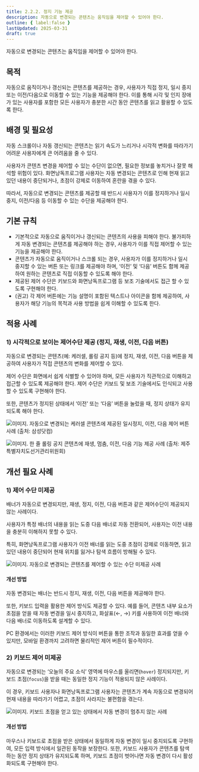```yaml
---
title: 2.2.2. 정지 기능 제공
description: 자동으로 변경되는 콘텐츠는 움직임을 제어할 수 있어야 한다.
outline: { label:false }
lastUpdated: 2025-03-31
draft: true
---
```


<Aside title="검사 항목">
자동으로 변경되는 콘텐츠는 움직임을 제어할 수 있어야 한다.
</Aside>

## 목적
자동으로 움직이거나 갱신되는 콘텐츠를 제공하는 경우, 사용자가 직접 정지, 일시 중지 또는 이전/다음으로 이동할 수 있는 기능을 제공해야 한다. 이를 통해 시각 및 인지 장애가 있는 사용자를 포함한 모든 사용자가 충분한 시간 동안 콘텐츠를 읽고 활용할 수 있도록 한다.

##	배경 및 필요성
자동 스크롤이나 자동 갱신되는 콘텐츠는 읽기 속도가 느리거나 시각적 변화를 따라가기 어려운 사용자에게 큰 어려움을 줄 수 있다.

사용자가 콘텐츠 변경을 제어할 수 있는 수단이 없으면, 필요한 정보를 놓치거나 잘못 해석할 위험이 있다. 화면낭독프로그램 사용자는 자동 변경되는 콘텐츠로 인해 현재 읽고 있던 내용이 중단되거나, 초점이 강제로 이동하여 혼란을 겪을 수 있다.

따라서, 자동으로 변경되는 콘텐츠를 제공할 때 반드시 사용자가 이를 정지하거나 일시 중지, 이전/다음 등 이동할 수 있는 수단을 제공해야 한다.

##	기본 규칙
- 기본적으로 자동으로 움직이거나 갱신되는 콘텐츠의 사용을 피해야 한다. 불가피하게 자동 변경되는 콘텐츠를 제공해야 하는 경우, 사용자가 이를 직접 제어할 수 있는 기능을 제공해야 한다.
- 콘텐츠가 자동으로 움직이거나 스크롤 되는 경우, 사용자가 이를 정지하거나 일시 중지할 수 있는 버튼 또는 링크를 제공해야 하며, ‘이전’ 및 ‘다음’ 버튼도 함께 제공하여 원하는 콘텐츠로 직접 이동할 수 있도록 해야 한다.
- 제공된 제어 수단은 키보드와 화면낭독프로그램 등 보조 기술에서도 접근 할 수 있도록 구현해야 한다.
- (권고) 각 제어 버튼에는 기능 설명이 포함된 텍스트나 아이콘을 함께 제공하여, 사용자가 해당 기능의 목적과 사용 방법을 쉽게 이해할 수 있도록 한다.

## 적용 사례
### 1)	시각적으로 보이는 제어수단 제공 (정지, 재생, 이전, 다음 버튼)
자동으로 변경되는 콘텐츠(예: 케러셀, 롤링 공지 등)에 정지, 재생, 이전, 다음 버튼을 제공하여 사용자가 직접 콘텐츠의 변화를 제어할 수 있다.

제어 수단은 화면에서 쉽게 식별할 수 있어야 하며, 모든 사용자가 직관적으로 이해하고 접근할 수 있도록 제공해야 한다. 제어 수단은 키보드 및 보조 기술에서도 인식되고 사용할 수 있도록 구현해야 한다.

또한, 콘텐츠가 정지된 상태에서 ‘이전’ 또는 ‘다음’ 버튼을 눌렀을 때, 정지 상태가 유지되도록 해야 한다.

![이미지. 자동으로 변경되는 케러셀 콘텐츠에 제공된 일시정지, 이전, 다음 제어 버튼 사례 (출처: 삼성닷컴)](/images/image155.png)

![이미지. 한 줄 롤링 공지 콘텐츠에 재생, 멈춤, 이전, 다음 기능 제공 사례 (출처: 제주특별자치도선거관리위원회)](/images/image156.png)

## 개선 필요 사례
### 1)	제어 수단 미제공
배너가 자동으로 변경되지만, 재생, 정지, 이전, 다음 버튼과 같은 제어수단이 제공되지 않는 사례이다.

사용자가 특정 배너의 내용을 읽는 도중 다음 배너로 자동 전환되어, 사용자는 이전 내용을 충분히 이해하지 못할 수 있다.

특히, 화면낭독프로그램 사용자가 이전 배너를 읽는 도중 초점이 강제로 이동하면, 읽고 있던 내용이 중단되어 현재 위치를 잃거나 탐색 흐름이 방해될 수 있다.

![이미지. 자동으로 변경되는 콘텐츠를 제어할 수 있는 수단 미제공 사례](/images/image157.png)

#### 개선 방법
자동 변경되는 배너는 반드시 정지, 재생, 이전, 다음 버튼을 제공해야 한다.

또한, 키보드 입력을 활용한 제어 방식도 제공할 수 있다. 예를 들어, 콘텐츠 내부 요소가 초점을 얻을 때 자동 변경을 일시 중지하고, 화살표(←, →) 키를 사용하여 이전 배너와 다음 배너로 이동하도록 설계할 수 있다.

PC 환경에서는 이러한 키보드 제어 방식이 버튼을 통한 조작과 동일한 효과를 얻을 수 있지만, 모바일 환경까지 고려하면 물리적인 제어 버튼이 필수적이다.

### 2)	키보드 제어 미제공
자동으로 변경되는 ‘오늘의 주요 소식’ 영역에 마우스를 올리면(`hover`) 정지되지만, 키보드 초점(`focus`)을 받을 때는 동일한 정지 기능이 적용되지 않은 사례이다.

이 경우, 키보드 사용자나 화면낭독프로그램 사용자는 콘텐츠가 계속 자동으로 변경되어 현재 내용을 따라가기 어렵고, 초점이 사라지는 불편함을 겪는다.

![이미지. 키보드 초점을 얻고 있는 상태에서 자동 변경이 멈추지 않는 사례](/images/image158.png)

#### 개선 방법
마우스나 키보드로 초점을 받은 상태에서 동일하게 자동 변경이 일시 중지되도록 구현하여, 모든 입력 방식에서 일관된 동작을 보장한다. 또한, 키보드 사용자가 콘텐츠를 탐색하는 동안 정지 상태가 유지되도록 하며, 키보드 초점이 벗어나면 자동 변경이 다시 활성화되도록 구현해야 한다.